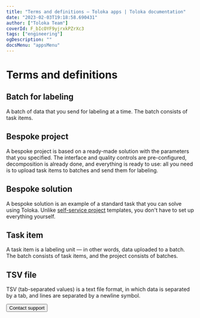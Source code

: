 ```yaml
---
title: "Terms and definitions — Toloka apps | Toloka documentation"
date: "2023-02-03T19:18:58.690431"
author: ["Toloka Team"]
coverId: F_bIcOYF9yjrxkPZrXc3
tags: ["engineering"]
ogDescription: ""
docsMenu: "appsMenu"
---
```



# Terms and definitions

## Batch for labeling

A batch of data that you send for labeling at a time. The batch consists of task items.

## Bespoke project

A bespoke project is based on a ready-made solution with the parameters that you specified. The interface and quality controls are pre-configured, decomposition is already done, and everything is ready to use: all you need is to upload task items to batches and send them for labeling.

## Bespoke solution

A bespoke solution is an example of a standard task that you can solve using Toloka. Unlike [self-service project](/docs/guide/overview#project) templates, you don't have to set up everything yourself.

## Task item

A task item is a labeling unit &mdash; in other words, data uploaded to a batch. The batch consists of task items, and the project consists of batches.

## TSV file

TSV (tab-separated values) is a text file format, in which data is separated by a tab, and lines are separated by a newline symbol.

<Button themeColor="light" view="default" size="l" type="link" url="/docs/guide/troubleshooting/support?form-source=apps-glossary">Contact support</Button>
